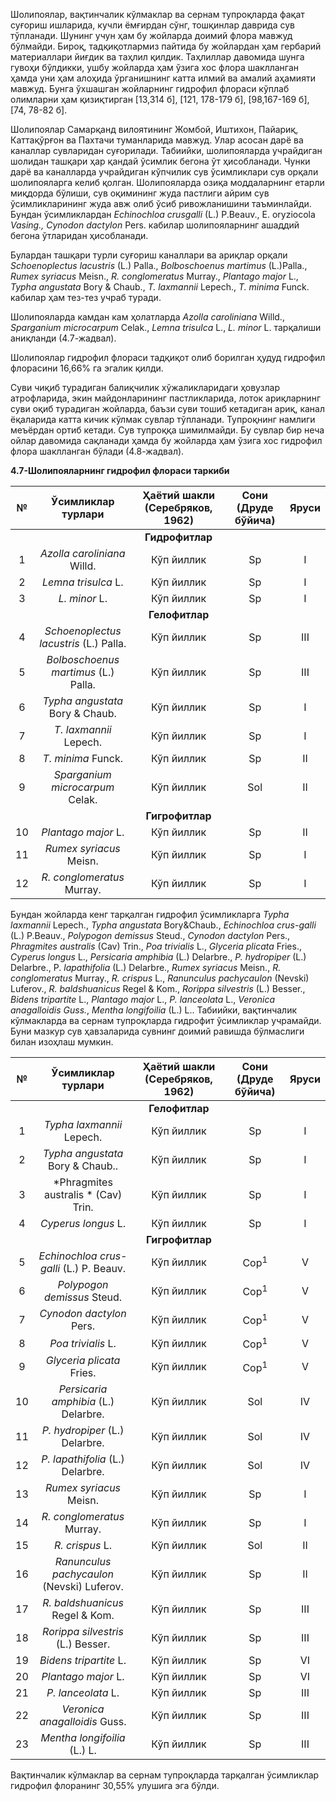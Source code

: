 Шолипоялар, вақтинчалик кўлмаклар ва сернам тупроқларда фақат
суғориш ишларида, кучли ёмғирдан сўнг, тошқинлар даврида сув тўпланади.
Шунинг учун ҳам бу жойларда доимий флора мавжуд бўлмайди. Бироқ,
тадқиқотлармиз пайтида бу жойлардан ҳам гербарий материаллари йиғдик ва
таҳлил қилдик. Таҳлиллар давомида шунга гувоҳи бўлдикки, ушбу жойларда
ҳам ўзига хос флора шаклланган ҳамда уни ҳам алоҳида ўрганишнинг катта
илмий ва амалий аҳамияти мавжуд. Бунга ўхшашган жойларнинг гидрофил
флораси кўплаб олимларни ҳам қизиқтирган [13,314 б], [121, 178-179 б],
[98,167-169 б], [74, 78-82 б].

Шолипоялар Самарқанд вилоятининг Жомбой, Иштихон, Пайариқ,
Каттақўрғон ва Пахтачи туманларида мавжуд. Улар асосан дарё ва каналлар
сувларидан суғорилади. Табиийки, шолипояларда учрайдиган шолидан
ташқари ҳар қандай ўсимлик бегона ўт ҳисобланади. Чунки дарё ва
каналларда учрайдиган кўпчилик сув ўсимликлари сув орқали шолипояларга
келиб қолган. Шолипояларда озиқа моддаларнинг етарли миқдорда бўлиши,
сув оқимининг жуда пастлиги айрим сув ўсимликларининг жуда авж олиб
ўсиб ривожланишини таъминлайди. Бундан ўсимликлардан *Echinochloa crusgalli* (L.) P.Beauv., E. oryziocola *Vasing., Cynodon dactylon* Pers. кабилар
шолипояларнинг ашаддий бегона ўтларидан ҳисобланади.

Булардан ташқари турли суғориш каналлари ва ариқлар орқали
*Schoenoplectus lacustris* (L.) Palla., *Bolboschoenus martimus* (L.)Palla., *Rumex
syriacus* Meisn., *R. conglomeratus* Murray., *Plantago major* L., *Typha angustata*
Bory & Chaub., *T. laxmannii* Lepech., *T. minima* Funсk. кабилар ҳам тез-тез
учраб туради.

Шолипояларда камдан кам ҳолатларда *Azolla caroliniana* Willd.,
*Sparganium microcarpum* Celak., *Lemna trisulca* L., *L. minor* L. тарқалиши
аниқланди (4.7-жадвал).

Шолипоялар гидрофил флораси тадқиқот олиб борилган ҳудуд
гидрофил флорасини 16,66% га эгалик қилди.

Суви чиқиб турадиган балиқчилик хўжаликларидаги ҳовузлар
атрофларида, экин майдонларининг пастликларида, лоток ариқларнинг суви
оқиб турадиган жойларда, баъзи суви тошиб кетадиган ариқ, канал ёқаларида
катта кичик кўлмак сувлар тўпланади. Тупроқнинг намлиги меъёрдан ортиб
кетади. Сув тупроққа шимилмайди. Бу сувлар бир неча ойлар давомида
сақланади ҳамда бу жойларда ҳам ўзига хос гидрофил флора шаклланган
бўлади (4.8-жадвал).


**4.7-Шолипояларнинг гидрофил флораси таркиби**

| № | **Ўсимликлар турлари** | **Ҳаётий шакли (Серебряков, 1962)** | **Сони (Друде бўйича)** | **Яруси** |
|:--:|:-----------------------:|:-------------------------------------:|:------------------------:|:-----------:|
||| **Гидрофитлар** |||
| 1 | *Azolla caroliniana* Willd.  | Кўп йиллик | Sp | I |
| 2 | *Lemna trisulca* L.  | Кўп йиллик | Sp | I |
| 3 | *L. minor* L.  | Кўп йиллик | Sp | I |
||| **Гелофитлар** |||
| 4 | *Schoenoplectus lacustris* (L.) Palla.  | Кўп йиллик | Sp | III |
| 5 | *Bolboschoenus martimus* (L.) Palla.  | Кўп йиллик | Sp | III |
| 6 | *Typha angustata* Bory & Chaub.  | Кўп йиллик | Sp | I |
| 7 | *T. laxmannii* Lepech.  | Кўп йиллик | Sp | I |
| 8 | *T. minima* Funсk.  | Кўп йиллик | Sp | II |
| 9 | *Sparganium microcarpum* Celak.  | Кўп йиллик | Sol | II |
||| **Гигрофитлар** |||
| 10 | *Plantago major* L.  | Кўп йиллик | Sp | II |
| 11 | *Rumex syriacus* Meisn.  | Кўп йиллик | Sp | I |
| 12 | *R. conglomeratus* Murray.  | Кўп йиллик | Sp | I |

Бундан жойларда кенг тарқалган гидрофил ўсимликларга *Typha laxmannii*
Lepech., *Typha angustata* Bory&Chaub., *Echinochloa crus-galli* (L.) P.Beauv.,
*Polypogon demissus* Steud., *Cynodon dactylon* Pers., *Phragmites australis* (Cav)
Trin., *Poa trivialis* L., *Glyceria plicata* Fries., *Cyperus longus* L., *Persicaria
amphibia* (L.) Delarbre., *P. hydropiper* (L.) Delarbre., P. *lapathifolia* (L.)
Delarbre., *Rumex syriacus* Meisn., *R. conglomeratus* Murray., *R. crispus* L.,
*Ranunculus pachycaulon* (Nevski) Luferov., *R. baldshuanicus* Regel & Kom.,
*Rorippa silvestris* (L.) Besser., *Bidens tripartite* L., *Plantago major* L., *P.
lanceolata* L., *Veronica anagalloidis Guss.*, *Mentha longifoilia* (L.) L.. Табиийки,
вақтинчалик кўлмакларда ва сернам тупроқларда гидрофит ўсимликлар
учрамайди. Буни мазкур сув ҳавзаларида сувнинг доимий равишда
бўлмаслиги билан изоҳлаш мумкин.

| № | **Ўсимликлар турлари** | **Ҳаётий шакли (Серебряков, 1962)** | **Сони (Друде бўйича)** | **Яруси** |
|:--:|:-----------------------:|:-------------------------------------:|:------------------------:|:-----------:|
||| **Гелофитлар** |||
| 1 | *Typha laxmannii* Lepech.  | Кўп йиллик | Sp | I |
| 2 | *Typha angustata* Bory & Chaub..  | Кўп йиллик | Sp | I |
| 3 | *Phragmites australis *  (Cav) Trin.  | Кўп йиллик | Sp | I |
| 4 | *Cyperus longus* L.  | Кўп йиллик | Sp | I |
||| **Гигрофитлар** |||
| 5 | *Echinochloa crus-galli* (L.) P. Beauv. | Кўп йиллик | Cop<sup>1</sup> | V |
| 6 | *Polypogon demissus* Steud.  | Кўп йиллик | Cop<sup>1</sup> | V |
| 7 | *Cynodon dactylon* Pers.  | Кўп йиллик | Cop<sup>1</sup> | V |
| 8 | *Poa trivialis* L.  | Кўп йиллик | Cop<sup>1</sup> | V |
| 9 | *Glyceria plicata* Fries.  | Кўп йиллик | Cop<sup>1</sup> | V |
| 10 | *Persicaria amphibia* (L.) Delarbre. | Кўп йиллик | Sol | IV |
| 11 | *P. hydropiper* (L.) Delarbre. | Кўп йиллик | Sol | IV |
| 12 | *P. lapathifolia* (L.) Delarbre.  | Кўп йиллик | Sol | IV |
| 13 | *Rumex syriacus* Meisn.  | Кўп йиллик | Sp | I |
| 14 | *R. conglomeratus* Murray.  | Кўп йиллик | Sp | I |
| 15 | *R. crispus* L.  | Кўп йиллик | Sol | II |
| 16 | *Ranunculus pachycaulon* (Nevski) Luferov.  | Кўп йиллик | Sp | II |
| 17 | *R. baldshuanicus* Regel & Kom.  | Кўп йиллик | Sp | III |
| 18 | *Rorippa silvestris* (L.) Besser.  | Кўп йиллик | Sp | III |
| 19 | *Bidens tripartite* L.  | Кўп йиллик | Sp | VI |
| 20 | *Plantago major* L.  | Кўп йиллик | Sp | VI |
| 21 | *P. lanceolata* L.  | Кўп йиллик | Sp | III |
| 22 | *Veronica anagalloidis* Guss.  | Кўп йиллик | Sp | III |
| 23 | *Mentha longifoilia* (L.) L. | Кўп йиллик | Sp | III |

Вақтинчалик кўлмаклар ва сернам тупроқларда тарқалган ўсимликлар
гидрофил флоранинг 30,55% улушига эга бўлди.